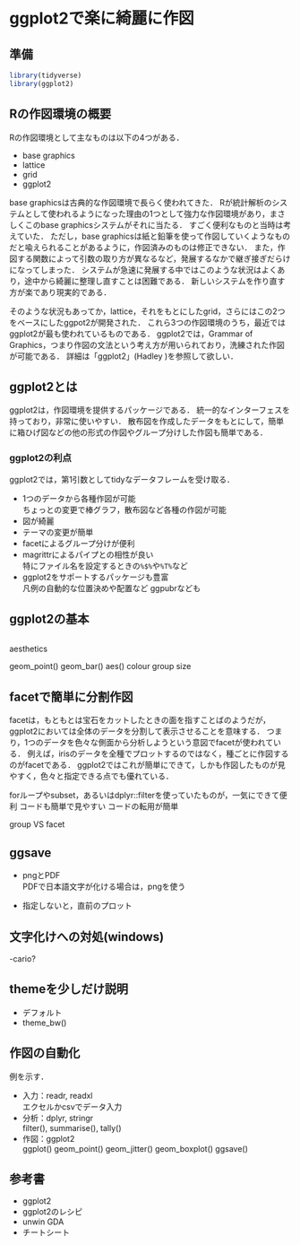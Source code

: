 # ggplot2で楽に綺麗に作図 {#ggplot2}

<!--
![](images/tools_list01.png){ width=70% }
<img src="images/tools_list01.png" width="30%">
-->

<!--
TODO：
ggplot2の利点・できることを書く
-->


## 準備

```r
library(tidyverse)
library(ggplot2)
```

## Rの作図環境の概要

Rの作図環境として主なものは以下の4つがある．

- base graphics
- lattice
- grid
- ggplot2

base graphicsは古典的な作図環境で長らく使われてきた．
Rが統計解析のシステムとして使われるようになった理由の1つとして強力な作図環境があり，まさしくこのbase graphicsシステムがそれに当たる．
すごく便利なものと当時は考えていた．
ただし，base graphicsは紙と鉛筆を使って作図していくようなものだと喩えられることがあるように，作図済みのものは修正できない．
また，作図する関数によって引数の取り方が異なるなど，発展するなかで継ぎ接ぎだらけになってしまった．
システムが急速に発展する中ではこのような状況はよくあり，途中から綺麗に整理し直すことは困難である．
新しいシステムを作り直す方が楽であり現実的である．

そのような状況もあってか，lattice，それをもとにしたgrid，さらにはこの2つをベースにしたggpot2が開発された．
これら3つの作図環境のうち，最近ではggplot2が最も使われているものである．
ggplot2では，Grammar of Graphics，つまり作図の文法という考え方が用いられており，洗練された作図が可能である．
詳細は「ggplot2」(Hadley )を参照して欲しい．


## ggplot2とは

ggplot2は，作図環境を提供するパッケージである．
統一的なインターフェスを持っており，非常に使いやすい．
散布図を作成したデータをもとにして，簡単に箱ひげ図などの他の形式の作図やグループ分けした作図も簡単である．

### ggplot2の利点

ggplot2では，第1引数としてtidyなデータフレームを受け取る．

- 1つのデータから各種作図が可能    
  ちょっとの変更で棒グラフ，散布図など各種の作図が可能   
- 図が綺麗   
- テーマの変更が簡単   
- facetによるグループ分けが便利   
<!--
TODO：
magrittrの説明は必要?
-->
- magrittrによるパイプとの相性が良い   
  特にファイル名を設定するときの`%$%`や`%T%`など   
- ggplot2をサポートするパッケージも豊富    
  凡例の自動的な位置決めや配置など
  ggpubrなども


## ggplot2の基本


```r

```

aesthetics

geom_point()
geom_bar()
aes()
colour
group
size

## facetで簡単に分割作図

facetは，もともとは宝石をカットしたときの面を指すことばのようだが，ggplot2においては全体のデータを分割して表示させることを意味する．
つまり，1つのデータを色々な側面から分析しようという意図でfacetが使われている．
例えば，irisのデータを全種でプロットするのではなく，種ごとに作図するのがfacetである．
ggplot2ではこれが簡単にできて，しかも作図したものが見やすく，色々と指定できる点でも優れている．

forループやsubset，あるいはdplyr::filterを使っていたものが，一気にできて便利
コードも簡単で見やすい
コードの転用が簡単

group VS facet

## ggsave

- pngとPDF   
  PDFで日本語文字が化ける場合は，pngを使う

- 指定しないと，直前のプロット   



## 文字化けへの対処(windows)

-cario?



## themeを少しだけ説明

- デフォルト   
- theme_bw()   


<!--
## shiny
shinyは必要?
Rだけでウェブアプリが作れる
reactiveの考え方を覚える必要あり
-->

## 作図の自動化

例を示す．

- 入力：readr, readxl    
  エクセルかcsvでデータ入力
- 分析：dplyr, stringr   
  filter(), summarise(), tally()
- 作図：ggplot2   
  ggplot()
  geom_point()
  geom_jitter()
  geom_boxplot()
  ggsave()

## 参考書

- ggplot2
- ggplot2のレシピ
- unwin GDA
- チートシート

